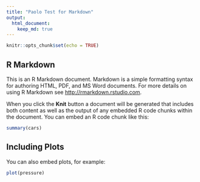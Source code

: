 ```yaml
---
title: "Paolo Test for Markdown"
output:
  html_document:
    keep_md: true
---
```


```r
knitr::opts_chunk$set(echo = TRUE)
```

## R Markdown

This is an R Markdown document. Markdown is a simple formatting syntax for 
authoring HTML, PDF, and MS Word documents.
For more details on using R Markdown see <http://rmarkdown.rstudio.com>.

When you click the **Knit** button a document will be generated that includes 
both content as well as the output of any embedded R code chunks within the 
document. You can embed an R code chunk like this:

```r
summary(cars)
```

## Including Plots

You can also embed plots, for example:

```r
plot(pressure)
```

<!---
Note that `echo = FALSE` parameter was added to the code chunk to prevent
printing of the R code that generated the plot.
-->